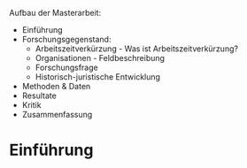 


Aufbau der Masterarbeit:

* Einführung
* Forschungsgegenstand:
  * Arbeitszeitverkürzung - Was ist Arbeitszeitverkürzung?
  * Organisationen - Feldbeschreibung
  * Forschungsfrage
  * Historisch-juristische Entwicklung
* Methoden & Daten
* Resultate
* Kritik
* Zusammenfassung



# Einführung




